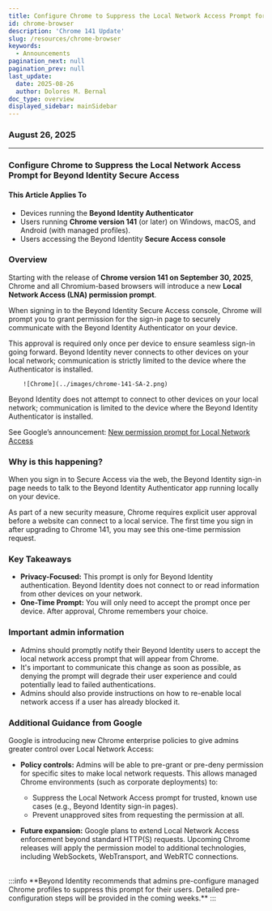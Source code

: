 ```yaml
---
title: Configure Chrome to Suppress the Local Network Access Prompt for Beyond Identity Secure Access
id: chrome-browser
description: 'Chrome 141 Update'
slug: /resources/chrome-browser
keywords:
  - Announcements
pagination_next: null
pagination_prev: null
last_update:
  date: 2025-08-26
  author: Dolores M. Bernal
doc_type: overview
displayed_sidebar: mainSidebar
---
```


### August 26, 2025

---
### Configure Chrome to Suppress the Local Network Access Prompt for Beyond Identity Secure Access

#### This Article Applies To
- Devices running the **Beyond Identity Authenticator**  
- Users running **Chrome version 141** (or later) on Windows, macOS, and Android (with managed profiles).  
- Users accessing the Beyond Identity **Secure Access console**  

### Overview
Starting with the release of **Chrome version 141 on September 30, 2025**, Chrome and all Chromium-based browsers will introduce a new **Local Network Access (LNA) permission prompt**.  

When signing in to the Beyond Identity Secure Access console, Chrome will prompt you to grant permission for the sign-in page to securely communicate with the Beyond Identity Authenticator on your device.  

This approval is required only once per device to ensure seamless sign-in going forward. Beyond Identity never connects to other devices on your local network; communication is strictly limited to the device where the Authenticator is installed.  

        ![Chrome](../images/chrome-141-SA-2.png)

Beyond Identity does not attempt to connect to other devices on your local network; communication is limited to the device where the Beyond Identity Authenticator is installed.  

See Google’s announcement: [New permission prompt for Local Network Access](https://developer.chrome.com/blog/local-network-access)  
 

### Why is this happening?
When you sign in to Secure Access via the web, the Beyond Identity sign-in page needs to talk to the Beyond Identity Authenticator app running locally on your device.  

As part of a new security measure, Chrome requires explicit user approval before a website can connect to a local service. The first time you sign in after upgrading to Chrome 141, you may see this one-time permission request.  

### Key Takeaways
- **Privacy-Focused:** This prompt is only for Beyond Identity authentication. Beyond Identity does not connect to or read information from other devices on your network.  
- **One-Time Prompt:** You will only need to accept the prompt once per device. After approval, Chrome remembers your choice.  

### Important admin information
- Admins should promptly notify their Beyond Identity users to accept the local network access prompt that will appear from Chrome.  
- It's important to communicate this change as soon as possible, as denying the prompt will degrade their user experience and could potentially lead to failed authentications.  
- Admins should also provide instructions on how to re-enable local network access if a user has already blocked it.  

### Additional Guidance from Google
Google is introducing new Chrome enterprise policies to give admins greater control over Local Network Access:  

- **Policy controls:** Admins will be able to pre-grant or pre-deny permission for specific sites to make local network requests. This allows managed Chrome environments (such as corporate deployments) to:  
  - Suppress the Local Network Access prompt for trusted, known use cases (e.g., Beyond Identity sign-in pages).  
  - Prevent unapproved sites from requesting the permission at all.  

- **Future expansion:** Google plans to extend Local Network Access enforcement beyond standard HTTP(S) requests. Upcoming Chrome releases will apply the permission model to additional technologies, including WebSockets, WebTransport, and WebRTC connections.  

<br/>
:::info
**Beyond Identity recommends that admins pre-configure managed Chrome profiles to suppress this prompt for their users. Detailed pre-configuration steps will be provided in the coming weeks.**
:::


<br/>
<br/>
<br/>

